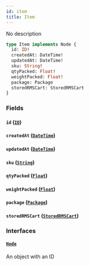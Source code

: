 ```yaml
---
id: item
title: Item
---
```


No description

```graphql
type Item implements Node {
  id: ID!
  createdAt: DateTime!
  updatedAt: DateTime!
  sku: String!
  qtyPacked: Float!
  weightPacked: Float!
  package: Package
  storedRMSCart: StoredRMSCart
}
```

### Fields

#### `id` ([`ID`](../../order-view-service/scalars/id))

#### `createdAt` ([`DateTime`](../../order-view-service/scalars/date-time))

#### `updatedAt` ([`DateTime`](../../order-view-service/scalars/date-time))

#### `sku` ([`String`](../../order-view-service/scalars/string))

#### `qtyPacked` ([`Float`](../../order-view-service/scalars/float))

#### `weightPacked` ([`Float`](../../order-view-service/scalars/float))

#### `package` ([`Package`](../../order-view-service/objects/package))

#### `storedRMSCart` ([`StoredRMSCart`](../../order-view-service/objects/stored-rmscart))

### Interfaces

#### [`Node`](../../order-view-service/interfaces/node)

An object with an ID
